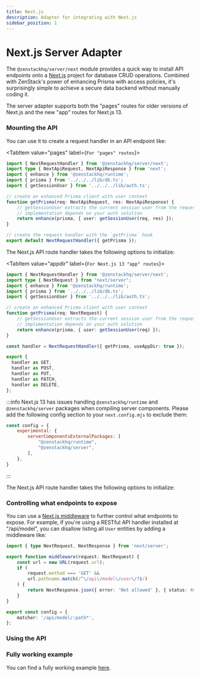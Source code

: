 ```yaml
---
title: Next.js
description: Adapter for integrating with Next.js
sidebar_position: 1
---
```



# Next.js Server Adapter

The `@zenstackhq/server/next` module provides a quick way to install API endpoints onto a [Next.js](https://nextjs.org/) project for database CRUD operations. Combined with ZenStack's power of enhancing Prisma with access policies, it's surprisingly simple to achieve a secure data backend without manually coding it.

The server adapter supports both the "pages" routes for older versions of Next.js and the new "app" routes for Next.js 13.

### Mounting the API

You can use it to create a request handler in an API endpoint like:

<Tabs>

<TabItem value="pages" label={`For "pages" routes`}>

```ts title='/src/pages/api/model/[...path].ts'
import { NextRequestHandler } from '@zenstackhq/server/next';
import type { NextApiRequest, NextApiResponse } from 'next';
import { enhance } from '@zenstackhq/runtime';
import { prisma } from '../../../lib/db.ts';
import { getSessionUser } from '../../../lib/auth.ts';

// create an enhanced Prisma client with user context
function getPrisma(req: NextApiRequest, res: NextApiResponse) {
    // getSessionUser extracts the current session user from the request, its
    // implementation depends on your auth solution
    return enhance(prisma, { user: getSessionUser(req, res) });
}

// create the request handler with the `getPrisma` hook
export default NextRequestHandler({ getPrisma });
```

The Next.js API route handler takes the following options to initialize:

<AdapterOptions getPrisma='(req: NextApiRequest, res: NextApiResponse) => unknown | Promise<unknown>' />

</TabItem>

<TabItem value="appdir" label={`For Next.js 13 "app" routes`}>

```ts title='/src/app/api/model/[...path]/route.ts'
import { NextRequestHandler } from '@zenstackhq/server/next';
import type { NextRequest } from "next/server";
import { enhance } from '@zenstackhq/runtime';
import { prisma } from '../../../lib/db.ts';
import { getSessionUser } from '../../../lib/auth.ts';

// create an enhanced Prisma client with user context
function getPrisma(req: NextRequest) {
    // getSessionUser extracts the current session user from the request, its
    // implementation depends on your auth solution
    return enhance(prisma, { user: getSessionUser(req) });
}

const handler = NextRequestHandler({ getPrisma, useAppDir: true });

export {
  handler as GET,
  handler as POST,
  handler as PUT,
  handler as PATCH,
  handler as DELETE,
};
```

:::info
Next.js 13 has issues handling `@zenstackhq/runtime` and `@zenstackhq/server` packages when compiling server components. Please add the following config section to your `next.config.mjs` to exclude them:

```js title='next.config.mjs'
const config = {
    experimental: {
        serverComponentsExternalPackages: [
            "@zenstackhq/runtime",
            "@zenstackhq/server",
        ],
    },
}
```
:::

The Next.js API route handler takes the following options to initialize:

<AdapterOptions getPrisma='(req: NextRequest) => unknown | Promise<unknown>' />

</TabItem>

</Tabs>

### Controlling what endpoints to expose

You can use a [Next.js middleware](https://nextjs.org/docs/pages/building-your-application/routing/middleware) to further control what endpoints to expose. For example, if you're using a RESTful API handler installed at "/api/model", you can disallow listing all `User` entities by adding a middleware like:

```ts title='/src/middleware.ts'
import { type NextRequest, NextResponse } from 'next/server';

export function middleware(request: NextRequest) {
    const url = new URL(request.url);
    if (
        request.method === 'GET' &&
        url.pathname.match(/^\/api\/model\/user\/?$/)
    ) {
        return NextResponse.json({ error: 'Not allowed' }, { status: 405 });
    }
}

export const config = {
    matcher: '/api/model/:path*',
};
```

### Using the API

<UsingAPI />

<ErrorHandling />

### Fully working example

You can find a fully working example [here](https://github.com/zenstackhq/docs-tutorial-nextjs).

